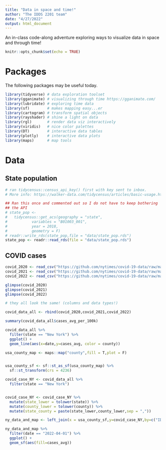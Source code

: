 ```yaml
---
title: "Data in space and time!"
author: "The IDDS 2201 team"
date: "4/27/2022"
output: html_document
---
```


An in-class code-along adventure exploring ways to visualize data in space and through time! 

```r
knitr::opts_chunk$set(echo = TRUE)
```


# Packages

The following packages may be useful today. 

```r
library(tidyverse) # data exploration toolset
library(gganimate) # visualizing through time https://gganimate.com/
library(lubridate) # exploring time data 
library(sf)        # makes mapping easy...er
library(cartogram) # transform spatial objects
library(rayshader) # shine a light on data
library(rgl)       # render data viz interactively 
library(viridis)   # nice color palettes
library(DT)        # interactive data tables
library(plotly)    # interactive data plots
library(maps)      # map tools
```



# Data

## State population

```r
# ran tidycensus::census_api_key() first with key sent to inbox.
# More info: https://walker-data.com/tidycensus/articles/basic-usage.html

## Ran this once and commented out so I do not have to keep bothering
## the API
# state_pop <-
#   tidycensus::get_acs(geography = "state",
#           variables = "B01003_001",
#           year = 2018,
#           geometry = F)
# readr::write_rds(state_pop,file = "data/state_pop.rds")
state_pop <- readr::read_rds(file = "data/state_pop.rds")

```

## COVID cases


```r
covid_2020 <- read_csv("https://github.com/nytimes/covid-19-data/raw/master/rolling-averages/us-counties-2020.csv")
covid_2021 <- read_csv("https://github.com/nytimes/covid-19-data/raw/master/rolling-averages/us-counties-2021.csv")
covid_2022 <- read_csv("https://github.com/nytimes/covid-19-data/raw/master/rolling-averages/us-counties-2022.csv")

glimpse(covid_2020)
glimpse(covid_2021)
glimpse(covid_2022)

# they all look the same! (columns and data types!)

covid_data_all <- rbind(covid_2020,covid_2021,covid_2022)
```





```r
summary(covid_data_all$cases_avg_per_100k)
```


```r
covid_data_all %>%
  filter(state == "New York") %>%
  ggplot() + 
  geom_line(aes(x=date,y=cases_avg, color = county))
```






```r
usa_county_map <- maps::map("county",fill = T,plot = F)


usa_county_sf <- sf::st_as_sf(usa_county_map) %>%
  sf::st_transform(crs = 4236)
```



```r
covid_case_NY <- covid_data_all %>%
  filter(state == "New York")


covid_case_NY <- covid_case_NY %>%
  mutate(state_lower = tolower(state)) %>%
  mutate(county_lower = tolower(county)) %>%
  mutate(state_county = paste(state_lower,county_lower,sep = ","))
```


```r
ny_data_and_map <- left_join(x = usa_county_sf,y=covid_case_NY,by=c("ID"="state_county"))
```



```r
ny_data_and_map %>%
  filter(date == "2022-04-01") %>%
  ggplot() + 
  geom_sf(aes(fill=cases_avg))
```




